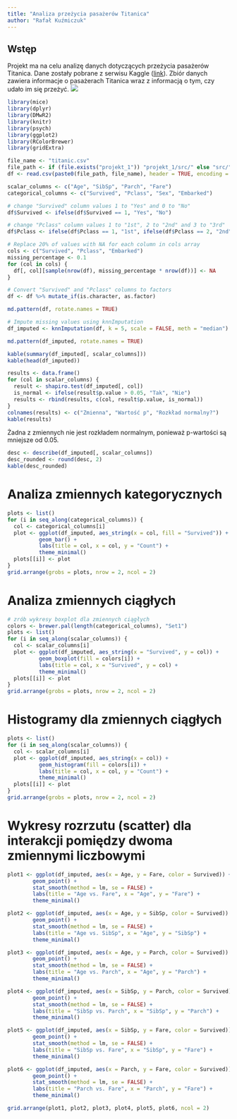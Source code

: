 ```yaml
---
title: "Analiza przeżycia pasażerów Titanica"
author: "Rafał Kuźmiczuk"
---
```

Wstęp
-----------------------------------------------------------
Projekt ma na celu analizę danych dotyczących przeżycia pasażerów Titanica.
Dane zostały pobrane z serwisu Kaggle ([link](https://www.kaggle.com/c/titanic/data)).
Zbiór danych zawiera informacje o pasażerach Titanica wraz z informacją o tym, czy udało im się przeżyć.
![](https://i.imgur.com/nRh1GdK.jpeg)
```r
library(mice)
library(dplyr)
library(DMwR2)
library(knitr)
library(psych)
library(ggplot2)
library(RColorBrewer)
library(gridExtra)

file_name <- "titanic.csv"
file_path <- if (file.exists("projekt_1")) "projekt_1/src/" else "src/"
df <- read.csv(paste0(file_path, file_name), header = TRUE, encoding = "UTF-8")

scalar_columns <- c("Age", "SibSp", "Parch", "Fare")
categorical_columns <- c("Survived", "Pclass", "Sex", "Embarked")

# change "Survived" column values 1 to "Yes" and 0 to "No"
df$Survived <- ifelse(df$Survived == 1, "Yes", "No")

# change "Pclass" column values 1 to "1st", 2 to "2nd" and 3 to "3rd"
df$Pclass <- ifelse(df$Pclass == 1, "1st", ifelse(df$Pclass == 2, "2nd", "3rd"))

# Replace 20% of values with NA for each column in cols array
cols <- c("Survived", "Pclass", "Embarked")
missing_percentage <- 0.1
for (col in cols) {
  df[, col][sample(nrow(df), missing_percentage * nrow(df))] <- NA
}

# Convert "Survived" and "Pclass" columns to factors
df <- df %>% mutate_if(is.character, as.factor)

md.pattern(df, rotate.names = TRUE)

# Impute missing values using knnImputation
df_imputed <- knnImputation(df, k = 5, scale = FALSE, meth = "median")

md.pattern(df_imputed, rotate.names = TRUE)
```
```r
kable(summary(df_imputed[, scalar_columns]))
kable(head(df_imputed))
```
```r
results <- data.frame()
for (col in scalar_columns) {
  result <- shapiro.test(df_imputed[, col])
  is_normal <- ifelse(result$p.value > 0.05, "Tak", "Nie")
  results <- rbind(results, c(col, result$p.value, is_normal))
}
colnames(results) <- c("Zmienna", "Wartość p", "Rozkład normalny?")
kable(results)
```
Żadna z zmiennych nie jest rozkładem normalnym, ponieważ p-wartości są mniejsze od 0.05.
```r
desc <- describe(df_imputed[, scalar_columns])
desc_rounded <- round(desc, 2)
kable(desc_rounded)
```


# Analiza zmiennych kategorycznych
```r
plots <- list()
for (i in seq_along(categorical_columns)) {
  col <- categorical_columns[i]
  plot <- ggplot(df_imputed, aes_string(x = col, fill = "Survived")) +
          geom_bar() +
          labs(title = col, x = col, y = "Count") +
          theme_minimal()
  plots[[i]] <- plot
}
grid.arrange(grobs = plots, nrow = 2, ncol = 2)
```


# Analiza zmiennych ciągłych
```r
# zrób wykresy boxplot dla zmiennych ciągłych
colors <- brewer.pal(length(categorical_columns), "Set1")
plots <- list()
for (i in seq_along(scalar_columns)) {
  col <- scalar_columns[i]
  plot <- ggplot(df_imputed, aes_string(x = "Survived", y = col)) +
          geom_boxplot(fill = colors[i]) +
          labs(title = col, x = "Survived", y = col) +
          theme_minimal()
  plots[[i]] <- plot
}
grid.arrange(grobs = plots, nrow = 2, ncol = 2)
```

# Histogramy dla zmiennych ciągłych
```r
plots <- list()
for (i in seq_along(scalar_columns)) {
  col <- scalar_columns[i]
  plot <- ggplot(df_imputed, aes_string(x = col)) +
          geom_histogram(fill = colors[i]) +
          labs(title = col, x = col, y = "Count") +
          theme_minimal()
  plots[[i]] <- plot
}
grid.arrange(grobs = plots, nrow = 2, ncol = 2)
```

# Wykresy rozrzutu (scatter) dla interakcji pomiędzy dwoma zmiennymi liczbowymi
```r
plot1 <- ggplot(df_imputed, aes(x = Age, y = Fare, color = Survived)) +
        geom_point() +
        stat_smooth(method = lm, se = FALSE) +
        labs(title = "Age vs. Fare", x = "Age", y = "Fare") +
        theme_minimal()

plot2 <- ggplot(df_imputed, aes(x = Age, y = SibSp, color = Survived)) +
        geom_point() +
        stat_smooth(method = lm, se = FALSE) +
        labs(title = "Age vs. SibSp", x = "Age", y = "SibSp") +
        theme_minimal()

plot3 <- ggplot(df_imputed, aes(x = Age, y = Parch, color = Survived)) +
        geom_point() +
        stat_smooth(method = lm, se = FALSE) +
        labs(title = "Age vs. Parch", x = "Age", y = "Parch") +
        theme_minimal()

plot4 <- ggplot(df_imputed, aes(x = SibSp, y = Parch, color = Survived)) +
        geom_point() +
        stat_smooth(method = lm, se = FALSE) +
        labs(title = "SibSp vs. Parch", x = "SibSp", y = "Parch") +
        theme_minimal()

plot5 <- ggplot(df_imputed, aes(x = SibSp, y = Fare, color = Survived)) +
        geom_point() +
        stat_smooth(method = lm, se = FALSE) +
        labs(title = "SibSp vs. Fare", x = "SibSp", y = "Fare") +
        theme_minimal()

plot6 <- ggplot(df_imputed, aes(x = Parch, y = Fare, color = Survived)) +
        geom_point() +
        stat_smooth(method = lm, se = FALSE) +
        labs(title = "Parch vs. Fare", x = "Parch", y = "Fare") +
        theme_minimal()

grid.arrange(plot1, plot2, plot3, plot4, plot5, plot6, ncol = 2)
```